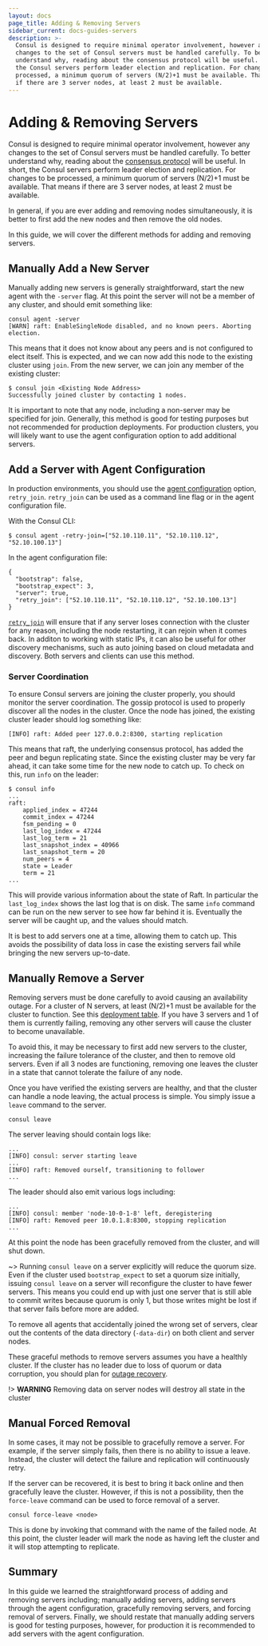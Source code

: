 ```yaml
---
layout: docs
page_title: Adding & Removing Servers
sidebar_current: docs-guides-servers
description: >-
  Consul is designed to require minimal operator involvement, however any
  changes to the set of Consul servers must be handled carefully. To better
  understand why, reading about the consensus protocol will be useful. In short,
  the Consul servers perform leader election and replication. For changes to be
  processed, a minimum quorum of servers (N/2)+1 must be available. That means
  if there are 3 server nodes, at least 2 must be available.
---
```


# Adding & Removing Servers

Consul is designed to require minimal operator involvement, however any changes
to the set of Consul servers must be handled carefully. To better understand
why, reading about the [consensus protocol](/docs/internals/consensus.html) will
be useful. In short, the Consul servers perform leader election and replication.
For changes to be processed, a minimum quorum of servers (N/2)+1 must be available.
That means if there are 3 server nodes, at least 2 must be available.

In general, if you are ever adding and removing nodes simultaneously, it is better
to first add the new nodes and then remove the old nodes.

In this guide, we will cover the different methods for adding and removing servers.

## Manually Add a New Server

Manually adding new servers is generally straightforward, start the new
agent with the `-server` flag. At this point the server will not be a member of
any cluster, and should emit something like:

```shell
consul agent -server
[WARN] raft: EnableSingleNode disabled, and no known peers. Aborting election.
```

This means that it does not know about any peers and is not configured to elect itself.
This is expected, and we can now add this node to the existing cluster using `join`.
From the new server, we can join any member of the existing cluster:

```shell
$ consul join <Existing Node Address>
Successfully joined cluster by contacting 1 nodes.
```

It is important to note that any node, including a non-server may be specified for
join. Generally, this method is good for testing purposes but not recommended for production
deployments. For production clusters, you will likely want to use the agent configuration
option to add additional servers.

## Add a Server with Agent Configuration

In production environments, you should use the [agent configuration](https://www.consul.io/docs/agent/options.html) option, `retry_join`. `retry_join` can be used as a command line flag or in the agent configuration file.

With the Consul CLI:

```shell
$ consul agent -retry-join=["52.10.110.11", "52.10.110.12", "52.10.100.13"]
```

In the agent configuration file:

```shell
{
  "bootstrap": false,
  "bootstrap_expect": 3,
  "server": true,
  "retry_join": ["52.10.110.11", "52.10.110.12", "52.10.100.13"]
}
```

[`retry_join`](https://www.consul.io/docs/agent/options.html#retry-join)
will ensure that if any server loses connection
with the cluster for any reason, including the node restarting, it can
rejoin when it comes back. In additon to working with static IPs, it
can also be useful for other discovery mechanisms, such as auto joining
based on cloud metadata and discovery. Both servers and clients can use this method.

### Server Coordination

To ensure Consul servers are joining the cluster properly, you should monitor
the server coordination. The gossip protocol is used to properly discover all
the nodes in the cluster. Once the node has joined, the existing cluster
leader should log something like:

```text
[INFO] raft: Added peer 127.0.0.2:8300, starting replication
```

This means that raft, the underlying consensus protocol, has added the peer and begun
replicating state. Since the existing cluster may be very far ahead, it can take some
time for the new node to catch up. To check on this, run `info` on the leader:

```text
$ consul info
...
raft:
	applied_index = 47244
	commit_index = 47244
	fsm_pending = 0
	last_log_index = 47244
	last_log_term = 21
	last_snapshot_index = 40966
	last_snapshot_term = 20
	num_peers = 4
	state = Leader
	term = 21
...
```

This will provide various information about the state of Raft. In particular
the `last_log_index` shows the last log that is on disk. The same `info` command
can be run on the new server to see how far behind it is. Eventually the server
will be caught up, and the values should match.

It is best to add servers one at a time, allowing them to catch up. This avoids
the possibility of data loss in case the existing servers fail while bringing
the new servers up-to-date.

## Manually Remove a Server

Removing servers must be done carefully to avoid causing an availability outage.
For a cluster of N servers, at least (N/2)+1 must be available for the cluster
to function. See this [deployment table](/docs/internals/consensus.html#toc_4).
If you have 3 servers and 1 of them is currently failing, removing any other servers
will cause the cluster to become unavailable.

To avoid this, it may be necessary to first add new servers to the cluster,
increasing the failure tolerance of the cluster, and then to remove old servers.
Even if all 3 nodes are functioning, removing one leaves the cluster in a state
that cannot tolerate the failure of any node.

Once you have verified the existing servers are healthy, and that the cluster
can handle a node leaving, the actual process is simple. You simply issue a
`leave` command to the server.

```shell
consul leave
```

The server leaving should contain logs like:

```text
...
[INFO] consul: server starting leave
...
[INFO] raft: Removed ourself, transitioning to follower
...
```

The leader should also emit various logs including:

```text
...
[INFO] consul: member 'node-10-0-1-8' left, deregistering
[INFO] raft: Removed peer 10.0.1.8:8300, stopping replication
...
```

At this point the node has been gracefully removed from the cluster, and
will shut down.

~> Running `consul leave` on a server explicitly will reduce the quorum size. Even if the cluster used `bootstrap_expect` to set a quorum size initially, issuing `consul leave` on a server will reconfigure the cluster to have fewer servers. This means you could end up with just one server that is still able to commit writes because quorum is only 1, but those writes might be lost if that server fails before more are added.

To remove all agents that accidentally joined the wrong set of servers, clear out the contents of the data directory (`-data-dir`) on both client and server nodes.

These graceful methods to remove servers assumes you have a healthly cluster.
If the cluster has no leader due to loss of quorum or data corruption, you should
plan for [outage recovery](/docs/guides/outage.html#manual-recovery-using-peers-json).

!> **WARNING** Removing data on server nodes will destroy all state in the cluster

## Manual Forced Removal

In some cases, it may not be possible to gracefully remove a server. For example,
if the server simply fails, then there is no ability to issue a leave. Instead,
the cluster will detect the failure and replication will continuously retry.

If the server can be recovered, it is best to bring it back online and then gracefully
leave the cluster. However, if this is not a possibility, then the `force-leave` command
can be used to force removal of a server.

```shell
consul force-leave <node>
```

This is done by invoking that command with the name of the failed node. At this point,
the cluster leader will mark the node as having left the cluster and it will stop attempting to replicate.

## Summary

In this guide we learned the straightforward process of adding and removing servers including;
manually adding servers, adding servers through the agent configuration, gracefully removing
servers, and forcing removal of servers. Finally, we should restate that manually adding servers
is good for testing purposes, however, for production it is recommended to add servers with
the agent configuration.
